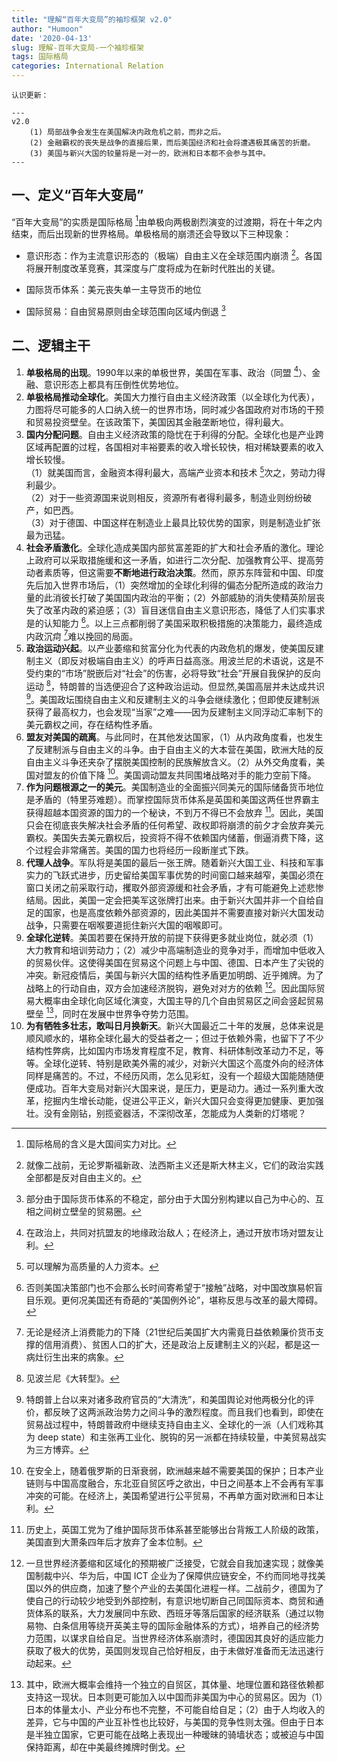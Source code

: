 ```yaml
---
title: "理解“百年大变局”的袖珍框架 v2.0"
author: "Humoon"
date: '2020-04-13'
slug: 理解-百年大变局-一个袖珍框架
tags: 国际格局
categories: International Relation
---
```



```
认识更新：    

---
v2.0 
    (1) 局部战争会发生在美国解决内政危机之前，而非之后。
    (2) 金融霸权的丧失是战争的直接后果，而后美国经济和社会将遭遇极其痛苦的折磨。
    (3) 美国与新兴大国的较量将是一对一的，欧洲和日本都不会参与其中。
---
```


## 一、定义“百年大变局”

“百年大变局”的实质是国际格局 ^[国际格局的含义是大国间实力对比。]由单极向两极剧烈演变的过渡期，将在十年之内结束，而后出现新的世界格局。单极格局的崩溃还会导致以下三种现象：

- 意识形态：作为主流意识形态的（极端）自由主义在全球范围内崩溃 ^[就像二战前，无论罗斯福新政、法西斯主义还是斯大林主义，它们的政治实践全部都是反对自由主义的。]。各国将展开制度改革竞赛，其深度与广度将成为在新时代胜出的关键。

- 国际货币体系：美元丧失单一主导货币的地位

- 国际贸易：自由贸易原则由全球范围向区域内倒退 ^[部分由于国际货币体系的不稳定，部分由于大国分别构建以自己为中心的、互相之间树立壁垒的贸易圈。]  

## 二、逻辑主干

1. **单极格局的出现**。1990年以来的单极世界，美国在军事、政治（同盟 ^[在政治上，共同对抗盟友的地缘政治敌人；在经济上，通过开放市场对盟友让利。]）、金融、意识形态上都具有压倒性优势地位。  
2. **单极格局推动全球化**。美国大力推行自由主义经济政策（以全球化为代表），力图将尽可能多的人口纳入统一的世界市场，同时减少各国政府对市场的干预和贸易投资壁垒。在该政策下，美国因其金融垄断地位，得利最大。  
3. **国内分配问题**。自由主义经济政策的隐忧在于利得的分配。全球化也是产业跨区域再配置的过程，各国相对丰裕要素的收入增长较快，相对稀缺要素的收入增长较慢。  
    （1）就美国而言，金融资本得利最大，高端产业资本和技术 ^[可以理解为高质量的人力资本。]次之，劳动力得利最少。  
    （2）对于一些资源国来说则相反，资源所有者得利最多，制造业则纷纷破产，如巴西。  
    （3）对于德国、中国这样在制造业上最具比较优势的国家，则是制造业扩张最为迅猛。  
4. **社会矛盾激化**。全球化造成美国内部贫富差距的扩大和社会矛盾的激化。理论上政府可以采取措施缓和这一矛盾，如进行二次分配、加强教育公平、提高劳动者素质等，但这需要**不断地进行政治决策**。然而，原苏东阵营和中国、印度先后加入世界市场后，（1）突然增加的全球化利得的偏态分配所造成的政治力量的此消彼长打破了美国国内政治的平衡；（2）外部威胁的消失使精英阶层丧失了改革内政的紧迫感；（3）盲目迷信自由主义意识形态，降低了人们实事求是的认知能力 ^[否则美国决策部门也不会那么长时间寄希望于“接触”战略，对中国改旗易帜盲目乐观。更何况美国还有奇葩的“美国例外论”，堪称反思与改革的最大障碍。]。以上三点都削弱了美国采取积极措施的决策能力，最终造成内政沉疴 ^[无论是经济上消费能力的下降（21世纪后美国扩大内需竟日益依赖廉价货币支撑的信用消费）、贫困人口的扩大，还是政治上反建制主义的兴起，都是这一病灶衍生出来的病象。]难以挽回的局面。
5. **政治运动兴起**。以产业萎缩和贫富分化为代表的内政危机的爆发，使美国反建制主义（即反对极端自由主义）的呼声日益高涨。用波兰尼的术语说，这是不受约束的“市场”脱嵌后对“社会”的伤害，必将导致“社会”开展自我保护的反向运动 ^[见波兰尼《大转型》。]，特朗普的当选便迎合了这种政治运动。但显然,美国高层并未达成共识 ^[特朗普上台以来对诸多政府官员的“大清洗”，和美国舆论对他两极分化的评价，都反映了这两派政治势力之间斗争的激烈程度。而且我们也看到，即使在贸易战过程中，特朗普政府中继续支持自由主义、全球化的一派（人们戏称其为 deep state）和主张再工业化、脱钩的另一派都在持续较量，中美贸易战实为三方博弈。]。美国政坛围绕自由主义和反建制主义的斗争会继续激化；但即使反建制派获得了最高权力，也会发现“当家”之难——因为反建制主义同浮动汇率制下的美元霸权之间，存在结构性矛盾。
6. **盟友对美国的疏离**。与此同时，在其他发达国家，（1）从内政角度看，也发生了反建制派与自由主义的斗争。由于自由主义的大本营在美国，欧洲大陆的反自由主义斗争还夹杂了摆脱美国控制的民族解放含义。（2）从外交角度看，美国对盟友的价值下降 ^[在安全上，随着俄罗斯的日渐衰弱，欧洲越来越不需要美国的保护；日本产业链则与中国高度融合，东北亚自贸区呼之欲出，中日之间基本上不会再有军事冲突的可能。在经济上，美国希望进行公平贸易，不再单方面对欧洲和日本让利。]。美国调动盟友共同围堵战略对手的能力空前下降。  
7. **作为问题根源之一的美元**。美国制造业的全面振兴同美元的国际储备货币地位是矛盾的（特里芬难题）。而掌控国际货币体系是英国和美国这两任世界霸主获得超越本国资源的国力的一个秘诀，不到万不得已不会放弃 ^[历史上，英国工党为了维护国际货币体系甚至能够出台背叛工人阶级的政策，美国直到大萧条四年后才放弃了金本位制。]。因此，美国只会在彻底丧失解决社会矛盾的任何希望、政权即将崩溃的前夕才会放弃美元霸权。美国失去美元霸权后，投资将不得不依赖国内储蓄，倒逼消费下降，这个过程会非常痛苦。美国的国力也将经历一段断崖式下跌。  
8. **代理人战争**。军队将是美国的最后一张王牌。随着新兴大国工业、科技和军事实力的飞跃式进步，历史留给美国军事优势的时间窗口越来越窄，美国必须在窗口关闭之前采取行动，攫取外部资源缓和社会矛盾，才有可能避免上述悲惨结局。因此，美国一定会把美军这张牌打出来。由于新兴大国并非一个自给自足的国家，也是高度依赖外部资源的，因此美国并不需要直接对新兴大国发动战争，只需要在咽喉要道扼住新兴大国的咽喉即可。
9. **全球化逆转**。美国若要在保持开放的前提下获得更多就业岗位，就必须（1）大力教育和培训劳动力；（2）减少中高端制造业的竞争对手，而增加中低收入的贸易伙伴。这使得美国在贸易这个问题上与中国、德国、日本产生了尖锐的冲突。新冠疫情后，美国与新兴大国的结构性矛盾更加明朗、近乎摊牌。为了战略上的行动自由，双方会加速经济脱钩，避免对对方的依赖 ^[一旦世界经济萎缩和区域化的预期被广泛接受，它就会自我加速实现；就像美国制裁中兴、华为后，中国 ICT 企业为了保障供应链安全，不约而同地寻找美国以外的供应商，加速了整个产业的去美国化进程一样。二战前夕，德国为了使自己的行动较少地受到外部控制，有意识地切断自己同国际资本、商贸和通货体系的联系，大力发展同中东欧、西班牙等落后国家的经济联系（通过以物易物、白条信用等绕开英美主导的国际金融体系的方式），培养自己的经济势力范围，以谋求自给自足。当世界经济体系崩溃时，德国因其良好的适应能力获取了极大的优势，英国则发现自己恰好相反，由于未做好准备而无法迅速行动起来。]。因此国际贸易大概率由全球化向区域化演变，大国主导的几个自由贸易区之间会竖起贸易壁垒 ^[其中，欧洲大概率会维持一个独立的自贸区，其体量、地理位置和路径依赖都支持这一现状。日本则更可能加入以中国而非美国为中心的贸易区。因为（1）日本的体量太小、产业分布也不完整，不可能自给自足；（2）由于人均收入的差异，它与中国的产业互补性也比较好，与美国的竞争性则太强。但由于日本是半独立国家，它更可能在战略上表现出一种暧昧的骑墙状态；或被迫与中国保持距离，却在中美最终摊牌时倒戈。]，同时在发展中世界争夺势力范围。
10. **为有牺牲多壮志，敢叫日月换新天**。新兴大国最近二十年的发展，总体来说是顺风顺水的，堪称全球化最大的受益者之一；但过于依赖外需，也留下了不少结构性弊病，比如国内市场发育程度不足，教育、科研体制改革动力不足，等等。全球化逆转、特别是欧美外需的减少，对新兴大国这个高度外向的经济体同样是痛苦的。不过，不经历风雨，怎么见彩虹，没有一个超级大国能随随便便成功。百年大变局对新兴大国来说，是压力，更是动力。通过一系列重大改革，挖掘内生增长动能，促进公平正义，新兴大国只会变得更加健康、更加强壮。没有金刚钻，别揽瓷器活，不深彻改革，怎能成为人类新的灯塔呢？